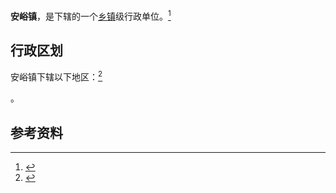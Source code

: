 {{中国乡级行政区|14/08/26/106/000}}

'''安峪镇'''，是{{PRC admin/fullname|14/08/26/106/000|3}}下辖的一个[[乡镇|乡镇]]级行政单位。<ref>{{PRC admin/ref sgc|{{PRC admin/parent|14/08/26/106/000}}}}</ref>

== 行政区划 ==

安峪镇下辖以下地区：<ref>{{PRC admin/ref sgc|14/08/26/106/000}}</ref>

{{PRC admin/children|14/08/26/106/000}}。

== 参考资料 ==

{{reflist}}

{{行政区划小作品}}
{{PRC admin/navcat|14/08/26/106/000}}